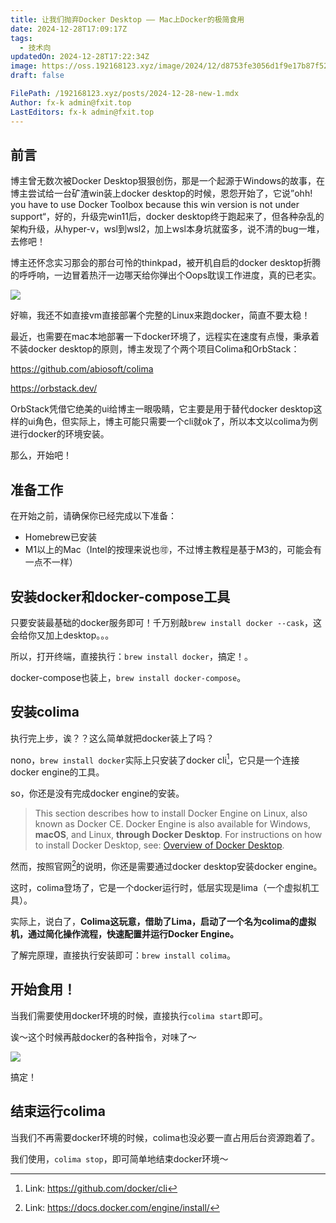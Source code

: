 ```yaml
---
title: 让我们抛弃Docker Desktop —— Mac上Docker的极简食用
date: 2024-12-28T17:09:17Z
tags:
  - 技术向
updatedOn: 2024-12-28T17:22:34Z
image: https://oss.192168123.xyz/image/2024/12/d8753fe3056d1f9e17b87f52e7e5b987.png
draft: false

FilePath: /192168123.xyz/posts/2024-12-28-new-1.mdx
Author: fx-k admin@fxit.top
LastEditors: fx-k admin@fxit.top
---
```


## 前言

博主曾无数次被Docker Desktop狠狠创伤，那是一个起源于Windows的故事，在博主尝试给一台矿渣win装上docker desktop的时候，恩怨开始了，它说”ohh! you have to use Docker Toolbox because this win version is not under support“，好的，升级完win11后，docker desktop终于跑起来了，但各种杂乱的架构升级，从hyper-v，wsl到wsl2，加上wsl本身坑就蛮多，说不清的bug一堆，去修吧！

博主还怀念实习那会的那台可怜的thinkpad，被开机自启的docker desktop折腾的呼呼响，一边冒着热汗一边哪天给你弹出个Oops耽误工作进度，真的已老实。

![](https://oss.192168123.xyz/image/2024/12/5b126147c2007e8edbace1bd4162c7ee.png)

好嘛，我还不如直接vm直接部署个完整的Linux来跑docker，简直不要太稳！

最近，也需要在mac本地部署一下docker环境了，远程实在速度有点慢，秉承着不装docker desktop的原则，博主发现了个两个项目Colima和OrbStack：

https://github.com/abiosoft/colima

https://orbstack.dev/

OrbStack凭借它绝美的ui给博主一眼吸睛，它主要是用于替代docker desktop这样的ui角色，但实际上，博主可能只需要一个cli就ok了，所以本文以colima为例进行docker的环境安装。

那么，开始吧！

## 准备工作

在开始之前，请确保你已经完成以下准备：

- Homebrew已安装
- M1以上的Mac（Intel的按理来说也🉑，不过博主教程是基于M3的，可能会有一点不一样）

## 安装docker和docker-compose工具

只要安装最基础的docker服务即可！千万别敲`brew install docker --cask`，这会给你又加上desktop。。。

所以，打开终端，直接执行：`brew install docker`，搞定！。

docker-compose也装上，`brew install docker-compose`。

## 安装colima

执行完上步，诶？？这么简单就把docker装上了吗？

nono，`brew install docker`实际上只安装了docker cli[^1]，它只是一个连接docker engine的工具。

so，你还是没有完成docker engine的安装。

> This section describes how to install Docker Engine on Linux, also known as Docker CE. Docker Engine is also available for Windows, **macOS**, and Linux, **through Docker Desktop**. For instructions on how to install Docker Desktop, see: [Overview of Docker Desktop](https://docs.docker.com/desktop/).

然而，按照官网[^2]的说明，你还是需要通过docker desktop安装docker engine。

这时，colima登场了，它是一个docker运行时，低层实现是lima（一个虚拟机工具）。

实际上，说白了，**Colima这玩意，借助了Lima，启动了一个名为colima的虚拟机，通过简化操作流程，快速配置并运行Docker Engine。**

了解完原理，直接执行安装即可：`brew install colima`。

## 开始食用！

当我们需要使用docker环境的时候，直接执行`colima start`即可。

诶～这个时候再敲docker的各种指令，对味了～

![](https://oss.192168123.xyz/image/2024/12/b5ed4473bed3f212f85f68d6db5cfda3.png)

搞定！

## 结束运行colima

当我们不再需要docker环境的时候，colima也没必要一直占用后台资源跑着了。

我们使用，`colima stop`，即可简单地结束docker环境～

[^1]: Link: https://github.com/docker/cli
[^2]: Link: https://docs.docker.com/engine/install/